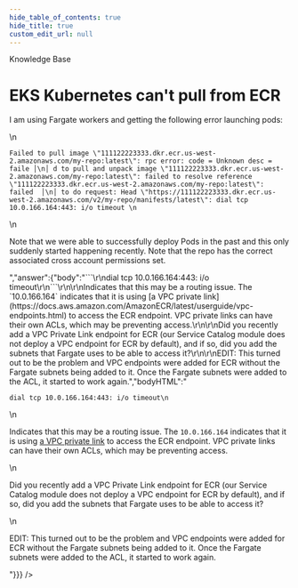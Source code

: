 ```yaml
---
hide_table_of_contents: true
hide_title: true
custom_edit_url: null
---
```



<head>
  <link rel="canonical" href="https://github.com/gruntwork-io/knowledge-base/discussions/265" />
</head>

<CenterLayout>
<span className="searchCategory">Knowledge Base</span>
<h1>EKS Kubernetes can&apos;t pull from ECR</h1>
<GitHub discussion={{"id":"D_kwDOF8slf84AO_Fa","number":265,"author":{"login":"yorinasub17"},"title":"EKS Kubernetes can't pull from ECR","body":"I am using Fargate workers and getting the following error launching pods:\r\n\r\n```\r\nFailed to pull image \"111122223333.dkr.ecr.us-west-2.amazonaws.com/my-repo:latest\": rpc error: code = Unknown desc = faile │\r\n│ d to pull and unpack image \"111122223333.dkr.ecr.us-west-2.amazonaws.com/my-repo:latest\": failed to resolve reference \"111122223333.dkr.ecr.us-west-2.amazonaws.com/my-repo:latest\": failed  │\r\n│ to do request: Head \"https://111122223333.dkr.ecr.us-west-2.amazonaws.com/v2/my-repo/manifests/latest\": dial tcp 10.0.166.164:443: i/o timeout \r\n```\r\n\r\nNote that we were able to successfully deploy Pods in the past and this only suddenly started happening recently. Note that the repo has the correct associated cross account permissions set.","bodyHTML":"<p dir=\"auto\">I am using Fargate workers and getting the following error launching pods:</p>\n<div class=\"snippet-clipboard-content notranslate position-relative overflow-auto\" data-snippet-clipboard-copy-content=\"Failed to pull image &quot;111122223333.dkr.ecr.us-west-2.amazonaws.com/my-repo:latest&quot;: rpc error: code = Unknown desc = faile │\n│ d to pull and unpack image &quot;111122223333.dkr.ecr.us-west-2.amazonaws.com/my-repo:latest&quot;: failed to resolve reference &quot;111122223333.dkr.ecr.us-west-2.amazonaws.com/my-repo:latest&quot;: failed  │\n│ to do request: Head &quot;https://111122223333.dkr.ecr.us-west-2.amazonaws.com/v2/my-repo/manifests/latest&quot;: dial tcp 10.0.166.164:443: i/o timeout \"><pre class=\"notranslate\"><code class=\"notranslate\">Failed to pull image \"111122223333.dkr.ecr.us-west-2.amazonaws.com/my-repo:latest\": rpc error: code = Unknown desc = faile │\n│ d to pull and unpack image \"111122223333.dkr.ecr.us-west-2.amazonaws.com/my-repo:latest\": failed to resolve reference \"111122223333.dkr.ecr.us-west-2.amazonaws.com/my-repo:latest\": failed  │\n│ to do request: Head \"https://111122223333.dkr.ecr.us-west-2.amazonaws.com/v2/my-repo/manifests/latest\": dial tcp 10.0.166.164:443: i/o timeout \n</code></pre></div>\n<p dir=\"auto\">Note that we were able to successfully deploy Pods in the past and this only suddenly started happening recently. Note that the repo has the correct associated cross account permissions set.</p>","answer":{"body":"```\r\ndial tcp 10.0.166.164:443: i/o timeout\r\n```\r\n\r\nIndicates that this may be a routing issue. The `10.0.166.164` indicates that it is using [a VPC private link](https://docs.aws.amazon.com/AmazonECR/latest/userguide/vpc-endpoints.html) to access the ECR endpoint. VPC private links can have their own ACLs, which may be preventing access.\r\n\r\nDid you recently add a VPC Private Link endpoint for ECR (our Service Catalog module does not deploy a VPC endpoint for ECR by default), and if so, did you add the subnets that Fargate uses to be able to access it?\r\n\r\nEDIT: This turned out to be the problem and VPC endpoints were added for ECR without the Fargate subnets being added to it. Once the Fargate subnets were added to the ACL, it started to work again.","bodyHTML":"<div class=\"snippet-clipboard-content notranslate position-relative overflow-auto\" data-snippet-clipboard-copy-content=\"dial tcp 10.0.166.164:443: i/o timeout\"><pre class=\"notranslate\"><code class=\"notranslate\">dial tcp 10.0.166.164:443: i/o timeout\n</code></pre></div>\n<p dir=\"auto\">Indicates that this may be a routing issue. The <code class=\"notranslate\">10.0.166.164</code> indicates that it is using <a href=\"https://docs.aws.amazon.com/AmazonECR/latest/userguide/vpc-endpoints.html\" rel=\"nofollow\">a VPC private link</a> to access the ECR endpoint. VPC private links can have their own ACLs, which may be preventing access.</p>\n<p dir=\"auto\">Did you recently add a VPC Private Link endpoint for ECR (our Service Catalog module does not deploy a VPC endpoint for ECR by default), and if so, did you add the subnets that Fargate uses to be able to access it?</p>\n<p dir=\"auto\">EDIT: This turned out to be the problem and VPC endpoints were added for ECR without the Fargate subnets being added to it. Once the Fargate subnets were added to the ACL, it started to work again.</p>"}}} />

</CenterLayout>
  

<!-- ##DOCS-SOURCER-START
{
  "sourcePlugin": "github-discussions",
  "hash": "9bf9701aa659590b74258495d1198094"
}
##DOCS-SOURCER-END -->
